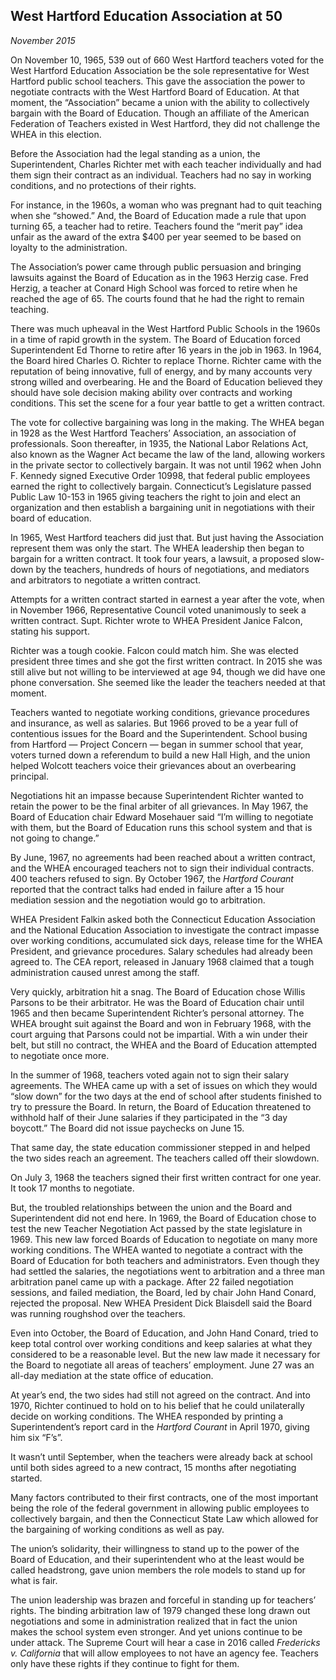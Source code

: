 ## West Hartford Education Association at 50 {-}

*November 2015*

On November 10, 1965, 539 out of 660 West Hartford teachers voted for the West Hartford Education Association be the sole representative for West Hartford public school teachers. This gave the association the power to negotiate contracts with the West Hartford Board of Education. At that moment, the “Association” became a union with the ability to collectively bargain with the Board of Education. Though an affiliate of the American Federation of Teachers existed in West Hartford, they did not challenge the WHEA in this election.

Before the Association had the legal standing as a union, the Superintendent, Charles Richter met with each teacher individually and had them sign their contract as an individual. Teachers had no say in working conditions, and no protections of their rights.

For instance, in the 1960s, a woman who was pregnant had to quit teaching when she “showed.” And, the Board of Education made a rule that upon turning 65, a teacher had to retire. Teachers found the “merit pay” idea unfair as the award of the extra $400 per year seemed to be based on loyalty to the administration.

The Association’s power came through public persuasion and bringing lawsuits against the Board of Education as in the 1963 Herzig case. Fred Herzig, a teacher at Conard High School was forced to retire when he reached the age of 65. The courts found that he had the right to remain teaching.

There was much upheaval in the West Hartford Public Schools in the 1960s in a time of rapid growth in the system. The Board of Education forced Superintendent Ed Thorne to retire after 16 years in the job in 1963. In 1964, the Board hired Charles O. Richter to replace Thorne. Richter came with the reputation of being innovative, full of energy, and by many accounts very strong willed and overbearing. He and the Board of Education believed they should have sole decision making ability over contracts and working conditions. This set the scene for a four year battle to get a written contract.

The vote for collective bargaining was long in the making. The WHEA began in 1928 as the West Hartford Teachers’ Association, an association of professionals. Soon thereafter, in 1935, the National Labor Relations Act, also known as the Wagner Act became the law of the land, allowing workers in the private sector to collectively bargain. It was not until 1962 when John F. Kennedy signed Executive Order 10998, that federal public employees earned the right to collectively bargain. Connecticut’s Legislature passed Public Law 10-153 in 1965 giving teachers the right to join and elect an organization and then establish a bargaining unit in negotiations with their board of education.

In 1965, West Hartford teachers did just that. But just having the Association represent them was only the start. The WHEA leadership then began to bargain for a written contract. It took four years, a lawsuit, a proposed slow-down by the teachers, hundreds of hours of negotiations, and mediators and arbitrators to negotiate a written contract.

Attempts for a written contract started in earnest a year after the vote, when in November 1966, Representative Council voted unanimously to seek a written contract. Supt. Richter wrote to WHEA President Janice Falcon, stating his support.

Richter was a tough cookie. Falcon could match him. She was elected president three times and she got the first written contract. In 2015 she was still alive but not willing to be interviewed at age 94, though we did have one phone conversation. She seemed like the leader the teachers needed at that moment.

Teachers wanted to negotiate working conditions, grievance procedures and insurance, as well as salaries. But 1966 proved to be a year full of contentious issues for the Board and the Superintendent. School busing from Hartford --- Project Concern --- began in summer school that year, voters turned down a referendum to build a new Hall High, and the union helped Wolcott teachers voice their grievances about an overbearing principal.

Negotiations hit an impasse because Superintendent Richter wanted to retain the power to be the final arbiter of all grievances. In May 1967, the Board of Education chair Edward Mosehauer said “I’m willing to negotiate with them, but the Board of Education runs this school system and that is not going to change.”

By June, 1967, no agreements had been reached about a written contract, and the WHEA encouraged teachers not to sign their individual contracts. 400 teachers refused to sign. By October 1967, the *Hartford Courant* reported that the contract talks had ended in failure after a 15 hour mediation session and the negotiation would go to arbitration.

WHEA President Falkin asked both the Connecticut Education Association and the National Education Association to investigate the contract impasse over working conditions, accumulated sick days, release time for the WHEA President, and grievance procedures. Salary schedules had already been agreed to. The CEA report, released in January 1968 claimed that a tough administration caused unrest among the staff.

Very quickly, arbitration hit a snag. The Board of Education chose Willis Parsons to be their arbitrator. He was the Board of Education chair until 1965 and then became Superintendent Richter’s personal attorney. The WHEA brought suit against the Board and won in February 1968, with the court arguing that Parsons could not be impartial. With a win under their belt, but still no contract, the WHEA and the Board of Education attempted to negotiate once more.

In the summer of 1968, teachers voted again not to sign their salary agreements. The WHEA came up with a set of issues on which they would “slow down” for the two days at the end of school after students finished to try to pressure the Board. In return, the Board of Education threatened to withhold half of their June salaries if they participated in the “3 day boycott.” The Board did not issue paychecks on June 15.

That same day, the state education commissioner stepped in and helped the two sides reach an agreement. The teachers called off their slowdown.

On July 3, 1968 the teachers signed their first written contract for one year. It took 17 months to negotiate.

But, the troubled relationships between the union and the Board and Superintendent did not end here. In 1969, the Board of Education chose to test the new Teacher Negotiation Act passed by the state legislature in 1969. This new law forced Boards of Education to negotiate on many more working conditions. The WHEA wanted to negotiate a contract with the Board of Education for both teachers and administrators. Even though they had settled the salaries, the negotiations went to arbitration and a three man arbitration panel came up with a package. After 22 failed negotiation sessions, and failed mediation, the Board, led by chair John Hand Conard, rejected the proposal. New WHEA President Dick Blaisdell said the Board was running roughshod over the teachers.

Even into October, the Board of Education, and John Hand Conard, tried to keep total control over working conditions and keep salaries at what they considered to be a reasonable level. But the new law made it necessary for the Board to negotiate all areas of teachers’ employment. June 27 was an all-day mediation at the state office of education.

At year’s end, the two sides had still not agreed on the contract. And into 1970, Richter continued to hold on to his belief that he could unilaterally decide on working conditions. The WHEA responded by printing a Superintendent’s report card in the *Hartford Courant* in April 1970, giving him six “F’s”.

It wasn’t until September, when the teachers were already back at school until both sides agreed to a new contract, 15 months after negotiating started.

Many factors contributed to their first contracts, one of the most important being the role of the federal government in allowing public employees to collectively bargain, and then the Connecticut State Law which allowed for the bargaining of working conditions as well as pay.

The union’s solidarity, their willingness to stand up to the power of the Board of Education, and their superintendent who at the least would be called headstrong, gave union members the role models to stand up for what is fair.

The union leadership was brazen and forceful in standing up for teachers’ rights. The binding arbitration law of 1979 changed these long drawn out negotiations and some in administration realized that in fact the union makes the school system even stronger. And yet unions continue to be under attack. The Supreme Court will hear a case in 2016 called *Fredericks v. California* that will allow employees to not have an agency fee. Teachers only have these rights if they continue to fight for them.
